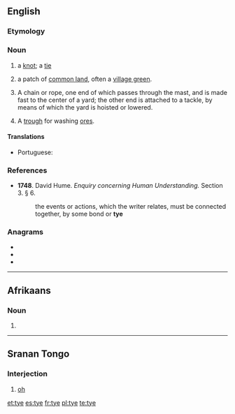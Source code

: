 ==English==

===Etymology===
{{etystub|en}}

===Noun===
{{en-noun}}

# a [[knot]]; a [[tie]]
# {{lb|en|Sussex}} a patch of [[common land]], often a [[village green]].
# {{lb|en|nautical}} A chain or rope, one end of which passes through the mast, and is made fast to the center of a yard; the other end is attached to a tackle, by means of which the yard is hoisted or lowered.
# {{lb|en|mining}} A [[trough]] for washing [[ore]]s.
#: {{rfquotek|Knight}}

====Translations====
{{trans-top|a knot}}
* Portuguese: {{t+|pt|nó|m}}
{{trans-mid}}
{{trans-bottom}}

===References===
* '''1748'''. David Hume. ''Enquiry concerning Human Understanding.'' Section 3. § 6.
*: the events or actions, which the writer relates, must be connected together, by some bond or '''tye'''

===Anagrams===
* {{l|en|ety}}
* {{l|en|tey}}
* {{l|en|yet}}

----

==Afrikaans==

===Noun===
{{head|af|noun plural form}}

# {{plural of|tyd|lang=af}}

----

==Sranan Tongo==

===Interjection===
{{head|srn|interjection}}

# [[oh]]

[[et:tye]]
[[es:tye]]
[[fr:tye]]
[[pl:tye]]
[[te:tye]]